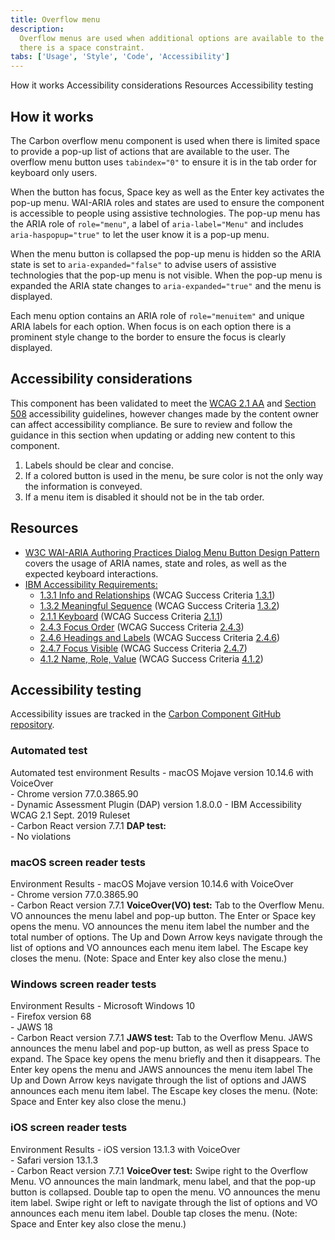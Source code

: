 ```yaml
---
title: Overflow menu
description:
  Overflow menus are used when additional options are available to the user and
  there is a space constraint.
tabs: ['Usage', 'Style', 'Code', 'Accessibility']
---
```


<AnchorLinks>
  <AnchorLink>How it works</AnchorLink>
  <AnchorLink>Accessibility considerations</AnchorLink>
  <AnchorLink>Resources</AnchorLink>
  <AnchorLink>Accessibility testing</AnchorLink>
</AnchorLinks>

## How it works

The Carbon overflow menu component is used when there is limited space to
provide a pop-up list of actions that are available to the user. The overflow
menu button uses `tabindex="0"` to ensure it is in the tab order for keyboard
only users.

When the button has focus, Space key as well as the Enter key activates the
pop-up menu. WAI-ARIA roles and states are used to ensure the component is
accessible to people using assistive technologies. The pop-up menu has the ARIA
role of `role="menu"`, a label of `aria-label="Menu"` and includes
`aria-haspopup="true"` to let the user know it is a pop-up menu.

When the menu button is collapsed the pop-up menu is hidden so the ARIA state is
set to `aria-expanded="false"` to advise users of assistive technologies that
the pop-up menu is not visible. When the pop-up menu is expanded the ARIA state
changes to `aria-expanded="true"` and the menu is displayed.

Each menu option contains an ARIA role of `role="menuitem"` and unique ARIA
labels for each option. When focus is on each option there is a prominent style
change to the border to ensure the focus is clearly displayed.

## Accessibility considerations

This component has been validated to meet the
[WCAG 2.1 AA](https://www.w3.org/TR/WCAG21/) and
[Section 508](http://www.section508.gov/) accessibility guidelines, however
changes made by the content owner can affect accessibility compliance. Be sure
to review and follow the guidance in this section when updating or adding new
content to this component.

1. Labels should be clear and concise.
1. If a colored button is used in the menu, be sure color is not the only way
   the information is conveyed.
1. If a menu item is disabled it should not be in the tab order.

## Resources

- [W3C WAI-ARIA Authoring Practices Dialog Menu Button Design Pattern](https://www.w3.org/TR/wai-aria-practices-1.1/#menubutton)
  covers the usage of ARIA names, state and roles, as well as the expected
  keyboard interactions.
- [IBM Accessibility Requirements:](https://www.ibm.com/able/requirements/requirements/)
  - [1.3.1 Info and Relationships](https://www.ibm.com/able/requirements/requirements/#1_3_1)
    (WCAG Success Criteria
    [1.3.1](https://www.w3.org/WAI/WCAG21/Understanding/info-and-relationships))
  - [1.3.2 Meaningful Sequence](https://www.ibm.com/able/requirements/requirements/#1_3_2)
    (WCAG Success Criteria
    [1.3.2](https://www.w3.org/WAI/WCAG21/Understanding/meaningful-sequence))
  - [2.1.1 Keyboard](https://www.ibm.com/able/requirements/requirements/#2_1_1)
    (WCAG Success Criteria
    [2.1.1](https://www.w3.org/WAI/WCAG21/Understanding/keyboard))
  - [2.4.3 Focus Order](https://www.ibm.com/able/requirements/requirements/#2_4_3)
    (WCAG Success Criteria
    [2.4.3](https://www.w3.org/WAI/WCAG21/Understanding/focus-order))
  - [2.4.6 Headings and Labels](https://www.ibm.com/able/requirements/requirements/#2_4_6)
    (WCAG Success Criteria
    [2.4.6](https://www.w3.org/WAI/WCAG21/Understanding/headings-and-labels))
  - [2.4.7 Focus Visible](https://www.ibm.com/able/requirements/requirements/#2_4_7)
    (WCAG Success Criteria
    [2.4.7](https://www.w3.org/WAI/WCAG21/Understanding/focus-visible))
  - [4.1.2 Name, Role, Value](https://www.ibm.com/able/requirements/requirements/#4_1_2)
    (WCAG Success Criteria
    [4.1.2](https://www.w3.org/TR/UNDERSTANDING-WCAG20/ensure-compat-rsv.html))

## Accessibility testing

Accessibility issues are tracked in the
[Carbon Component GitHub repository](https://github.com/carbon-design-system/carbon/issues?q=is%3Aopen+label%3A%22type%3A+a11y+%E2%99%BF%22+label%3A%22component%3A+overflow-menu%22+).

### Automated test

<Row>
  <Column noGutterSm>
    <StructuredListWrapper>
      <StructuredListHead>
        <StructuredListRow head>
          <StructuredListCell head>
            Automated test environment
          </StructuredListCell>
          <StructuredListCell head>Results</StructuredListCell>
        </StructuredListRow>
      </StructuredListHead>
      <StructuredListBody>
        <StructuredListRow>
          <StructuredListCell>
            - macOS Mojave version 10.14.6 with VoiceOver
            <br />
            - Chrome version 77.0.3865.90
            <br />
            - Dynamic Assessment Plugin (DAP) version 1.8.0.0 - IBM
            Accessibility WCAG 2.1 Sept. 2019 Ruleset
            <br />- Carbon React version 7.7.1
          </StructuredListCell>
          <StructuredListCell>
            <strong>DAP test:</strong>
            <br />- No violations
          </StructuredListCell>
        </StructuredListRow>
      </StructuredListBody>
    </StructuredListWrapper>
  </Column>
</Row>

### macOS screen reader tests

<Row>
  <Column noGutterSm>
    <StructuredListWrapper>
      <StructuredListHead>
        <StructuredListRow head>
          <StructuredListCell head>Environment </StructuredListCell>
          <StructuredListCell head>Results</StructuredListCell>
        </StructuredListRow>
      </StructuredListHead>
      <StructuredListBody>
        <StructuredListRow>
          <StructuredListCell>
            - macOS Mojave version 10.14.6 with VoiceOver
            <br />
            - Chrome version 77.0.3865.90
            <br />- Carbon React version 7.7.1
          </StructuredListCell>
          <StructuredListCell>
            <strong>VoiceOver(VO) test:</strong>
            <OrderedList>
              <ListItem>
                Tab to the Overflow Menu. VO announces the menu label and pop-up
                button.
              </ListItem>
              <ListItem>
                The Enter or Space key opens the menu. VO announces the menu
                item label the number and the total number of options.
              </ListItem>
              <ListItem>
                The Up and Down Arrow keys navigate through the list of options
                and VO announces each menu item label.
              </ListItem>
              <ListItem>
                The Escape key closes the menu. (Note: Space and Enter key also
                close the menu.)
              </ListItem>
            </OrderedList>
          </StructuredListCell>
        </StructuredListRow>
      </StructuredListBody>
    </StructuredListWrapper>
  </Column>
</Row>

### Windows screen reader tests

<Row>
  <Column noGutterSm>
    <StructuredListWrapper>
      <StructuredListHead>
        <StructuredListRow head>
          <StructuredListCell head>Environment</StructuredListCell>
          <StructuredListCell head>Results</StructuredListCell>
        </StructuredListRow>
      </StructuredListHead>
      <StructuredListBody>
        <StructuredListRow>
          <StructuredListCell>
            - Microsoft Windows 10
            <br />
            - Firefox version 68
            <br />
            - JAWS 18
            <br />- Carbon React version 7.7.1
          </StructuredListCell>
          <StructuredListCell>
            <strong>JAWS test:</strong>
            <OrderedList>
              <ListItem>
                Tab to the Overflow Menu. JAWS announces the menu label and
                pop-up button, as well as press Space to expand.
              </ListItem>
              <ListItem>
                The Space key opens the menu briefly and then it disappears. The
                Enter key opens the menu and JAWS announces the menu item label
              </ListItem>
              <ListItem>
                The Up and Down Arrow keys navigate through the list of options
                and JAWS announces each menu item label.
              </ListItem>
              <ListItem>
                The Escape key closes the menu. (Note: Space and Enter key also
                close the menu.)
              </ListItem>
            </OrderedList>
          </StructuredListCell>
        </StructuredListRow>
      </StructuredListBody>
    </StructuredListWrapper>
  </Column>
</Row>

### iOS screen reader tests

<Row>
  <Column noGutterSm>
    <StructuredListWrapper>
      <StructuredListRow head>
        <StructuredListCell head>Environment </StructuredListCell>
        <StructuredListCell head>Results</StructuredListCell>
      </StructuredListRow>
      <StructuredListBody>
        <StructuredListRow>
          <StructuredListCell>
            - iOS version 13.1.3 with VoiceOver
            <br />
            - Safari version 13.1.3
            <br />- Carbon React version 7.7.1
          </StructuredListCell>
          <StructuredListCell>
            <strong>VoiceOver test:</strong>
            <OrderedList>
              <ListItem>
                Swipe right to the Overflow Menu. VO announces the main
                landmark, menu label, and that the pop-up button is collapsed.
              </ListItem>
              <ListItem>
                Double tap to open the menu. VO announces the menu item label.
              </ListItem>
              <ListItem>
                Swipe right or left to navigate through the list of options and
                VO announces each menu item label.
              </ListItem>
              <ListItem>
                Double tap closes the menu. (Note: Space and Enter key also
                close the menu.)
              </ListItem>
            </OrderedList>
          </StructuredListCell>
        </StructuredListRow>
      </StructuredListBody>
    </StructuredListWrapper>
  </Column>
</Row>
